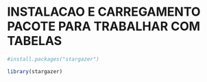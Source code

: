 
# INSTALACAO E CARREGAMENTO PACOTE PARA TRABALHAR COM TABELAS

```r

#install.packages("stargazer")

library(stargazer)

```


